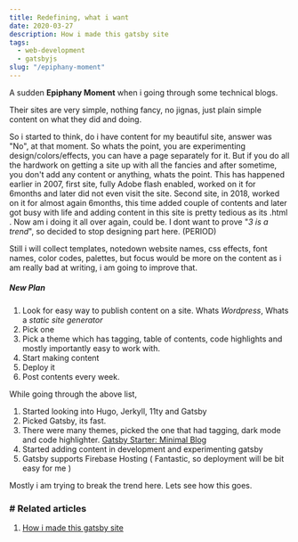 ```yaml
---
title: Redefining, what i want
date: 2020-03-27
description: How i made this gatsby site
tags:
  - web-development
  - gatsbyjs
slug: "/epiphany-moment"
---
```


A sudden **Epiphany Moment** when i going through some technical blogs. 

Their sites are very simple, nothing fancy, no jignas, just plain simple content on what they did and doing. 

So i started to think, do i have content for my beautiful site, answer was "No", at that moment. So whats the point, you are experimenting design/colors/effects, you can have a page separately for it. But if you do all the hardwork on getting a site up with all the fancies and after sometime, you don't add any content or anything, whats the point. This has happened earlier in 2007, first site, fully Adobe flash enabled, worked on it for 6months and later did not even visit the site. Second site, in 2018, worked on it for almost again 6months, this time added couple of contents and later got busy with life and adding content in this site is pretty tedious as its .html . Now am i doing it all over again, could be. I dont want to prove "*3 is a trend*", so decided to stop designing part here. (PERIOD)

Still i will collect templates, notedown website names, css effects, font names, color codes, palettes, but focus would be more on the content as i am really bad at writing, i am going to improve that. 

##### New Plan 

1. Look for easy way to publish content on a site. Whats *Wordpress*, Whats a *static site generator*
1. Pick one 
1. Pick a theme which has tagging, table of contents, code highlights and mostly importantly easy to work with. 
1. Start making content 
1. Deploy it
1. Post contents every week. 

While going through the above list, 

1. Started looking into Hugo, Jerkyll, 11ty and Gatsby
1. Picked Gatsby, its fast. 
1. There were many themes, picked the one that had tagging, dark mode and code highlighter. [Gatsby Starter: Minimal Blog](https://github.com/LekoArts/gatsby-starter-minimal-blog)
1. Started adding content in development and experimenting gatsby
1. Gatsby supports Firebase Hosting ( Fantastic, so deployment will be bit easy for me )

Mostly i am trying to break the trend here. Lets see how this goes.  

### # Related articles
1. [How i made this gatsby site](../how-i-made-this-site)

